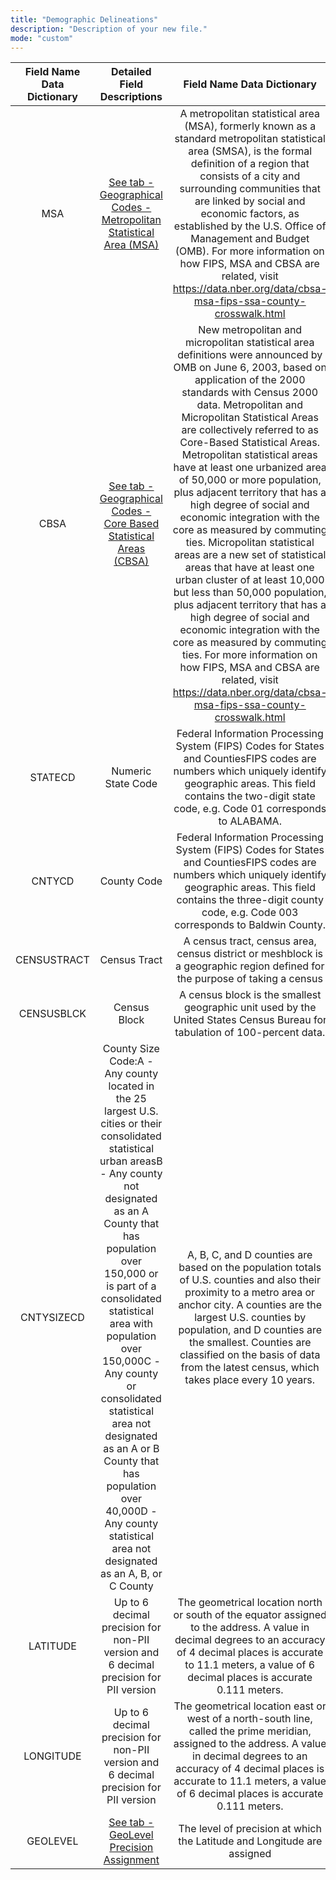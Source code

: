 ```yaml
---
title: "Demographic Delineations"
description: "Description of your new file."
mode: "custom"
---
```


| Field Name Data Dictionary | Detailed Field Descriptions                                                                                                                                                                                                                                                                                                                                                                                                                                         | Field Name Data Dictionary                                                                                                                                                                                                                                                                                                                                                                                                                                                                                                                                                                                                                                                                                                                                                                                                                                                                                                                        |
| :------------------------: | :-----------------------------------------------------------------------------------------------------------------------------------------------------------------------------------------------------------------------------------------------------------------------------------------------------------------------------------------------------------------------------------------------------------------------------------------------------------------: | :-----------------------------------------------------------------------------------------------------------------------------------------------------------------------------------------------------------------------------------------------------------------------------------------------------------------------------------------------------------------------------------------------------------------------------------------------------------------------------------------------------------------------------------------------------------------------------------------------------------------------------------------------------------------------------------------------------------------------------------------------------------------------------------------------------------------------------------------------------------------------------------------------------------------------------------------------: |
| MSA                        | [<u>See tab - Geographical Codes - Metropolitan Statistical Area (MSA)</u>](#gid=1266187057)                                                                                                                                                                                                                                                                                                                                                                        | A metropolitan statistical area (MSA), formerly known as a standard metropolitan statistical area (SMSA), is the formal definition of a region that consists of a city and surrounding communities that are linked by social and economic factors, as established by the U.S. Office of Management and Budget (OMB). For more information on how FIPS, MSA and CBSA are related, visit https://data.nber.org/data/cbsa-msa-fips-ssa-county-crosswalk.html                                                                                                                                                                                                                                                                                                                                                                                                                                                                                         |
| CBSA                       | [<u>See tab - Geographical Codes - Core Based Statistical Areas (CBSA)</u>](#gid=1266187057&range=D1)                                                                                                                                                                                                                                                                                                                                                               | New metropolitan and micropolitan statistical area definitions were announced by OMB on June 6, 2003, based on application of the 2000 standards with Census 2000 data. Metropolitan and Micropolitan Statistical Areas are collectively referred to as Core-Based Statistical Areas. Metropolitan statistical areas have at least one urbanized area of 50,000 or more population, plus adjacent territory that has a high degree of social and economic integration with the core as measured by commuting ties. Micropolitan statistical areas are a new set of statistical areas that have at least one urban cluster of at least 10,000 but less than 50,000 population, plus adjacent territory that has a high degree of social and economic integration with the core as measured by commuting ties. For more information on how FIPS, MSA and CBSA are related, visit https://data.nber.org/data/cbsa-msa-fips-ssa-county-crosswalk.html |
| STATECD                    | Numeric State Code                                                                                                                                                                                                                                                                                                                                                                                                                                                  | Federal Information Processing System (FIPS) Codes for States and CountiesFIPS codes are numbers which uniquely identify geographic areas. This field contains the two-digit state code, e.g. Code 01 corresponds to ALABAMA.                                                                                                                                                                                                                                                                                                                                                                                                                                                                                                                                                                                                                                                                                                                     |
| CNTYCD                     | County Code                                                                                                                                                                                                                                                                                                                                                                                                                                                         | Federal Information Processing System (FIPS) Codes for States and CountiesFIPS codes are numbers which uniquely identify geographic areas. This field contains the three-digit county code, e.g. Code 003 corresponds to Baldwin County.                                                                                                                                                                                                                                                                                                                                                                                                                                                                                                                                                                                                                                                                                                          |
| CENSUSTRACT                | Census Tract                                                                                                                                                                                                                                                                                                                                                                                                                                                        | A census tract, census area, census district or meshblock is a geographic region defined for the purpose of taking a census                                                                                                                                                                                                                                                                                                                                                                                                                                                                                                                                                                                                                                                                                                                                                                                                                       |
| CENSUSBLCK                 | Census Block                                                                                                                                                                                                                                                                                                                                                                                                                                                        | A census block is the smallest geographic unit used by the United States Census Bureau for tabulation of 100-percent data.                                                                                                                                                                                                                                                                                                                                                                                                                                                                                                                                                                                                                                                                                                                                                                                                                        |
| CNTYSIZECD                 | County Size Code:A - Any county located in the 25 largest U.S. cities or their consolidated statistical urban areasB - Any county not designated as an A County that has population over 150,000 or is part of a consolidated statistical area with population over 150,000C - Any county or consolidated statistical area not designated as an A or B County that has population over 40,000D - Any county statistical area not designated as an A, B, or C County | A, B, C, and D counties are based on the population totals of U.S. counties and also their proximity to a metro area or anchor city. A counties are the largest U.S. counties by population, and D counties are the smallest. Counties are classified on the basis of data from the latest census, which takes place every 10 years.                                                                                                                                                                                                                                                                                                                                                                                                                                                                                                                                                                                                              |
| LATITUDE                   | Up to 6 decimal precision for non-PII version and 6 decimal precision for PII version                                                                                                                                                                                                                                                                                                                                                                               | The geometrical location north or south of the equator assigned to the address. A value in decimal degrees to an accuracy of 4 decimal places is accurate to 11.1 meters, a value of 6 decimal places is accurate 0.111 meters.                                                                                                                                                                                                                                                                                                                                                                                                                                                                                                                                                                                                                                                                                                                   |
| LONGITUDE                  | Up to 6 decimal precision for non-PII version and 6 decimal precision for PII version                                                                                                                                                                                                                                                                                                                                                                               | The geometrical location east or west of a north-south line, called the prime meridian, assigned to the address. A value in decimal degrees to an accuracy of 4 decimal places is accurate to 11.1 meters, a value of 6 decimal places is accurate 0.111 meters.                                                                                                                                                                                                                                                                                                                                                                                                                                                                                                                                                                                                                                                                                  |
| GEOLEVEL                   | [<u>See tab - GeoLevel Precision Assignment</u>](#gid=null)                                                                                                                                                                                                                                                                                                                                                                                                         | The level of precision at which the Latitude and Longitude are assigned                                                                                                                                                                                                                                                                                                                                                                                                                                                                                                                                                                                                                                                                                                                                                                                                                                                                           |